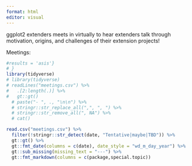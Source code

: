 ```yaml
---
format: html
editor: visual
---
```


ggplot2 extenders meets in virtually to hear extenders talk through motivation, origins, and challenges of their extension projects!

Meetings:

```r
#results = 'asis'}
# }
library(tidyverse)
# library(tidyverse)
# readLines("meetings.csv") %>% 
#   .[2:length(.)] %>% 
#   gt::gt()
  # paste("- ", ., "\n\n") %>% 
  # stringr::str_replace_all(",", ", ") %>% 
  # stringr::str_remove_all(", NA") %>% 
  # cat()

read.csv("meetings.csv") %>% 
  filter(!stringr::str_detect(date, "Tentative|maybe|TBD")) %>% 
  gt::gt() %>%
  gt::fmt_date(columns = c(date), date_style = "wd_m_day_year") %>% 
  gt::sub_missing(missing_text = "---") %>% 
  gt::fmt_markdown(columns = c(package,special.topic))

```
